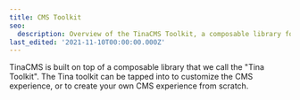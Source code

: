 ```yaml
---
title: CMS Toolkit
seo:
  description: Overview of the TinaCMS Toolkit, a composable library for customizing and building CMS experiences.
last_edited: '2021-11-10T00:00:00.000Z'
---
```


TinaCMS is built on top of a composable library that we call the "Tina Toolkit". The Tina toolkit can be tapped into to customize the CMS experience, or to create your own CMS experience from scratch.
